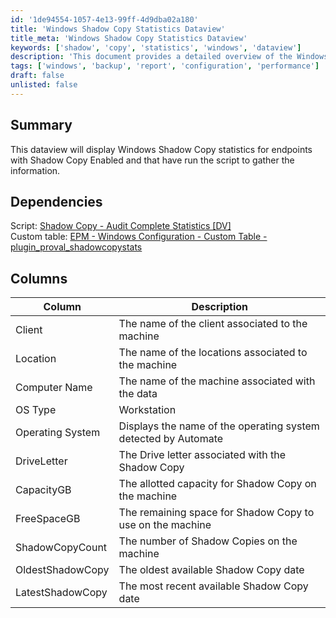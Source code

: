 ```yaml
---
id: '1de94554-1057-4e13-99ff-4d9dba02a180'
title: 'Windows Shadow Copy Statistics Dataview'
title_meta: 'Windows Shadow Copy Statistics Dataview'
keywords: ['shadow', 'copy', 'statistics', 'windows', 'dataview']
description: 'This document provides a detailed overview of the Windows Shadow Copy statistics dataview for endpoints with Shadow Copy enabled. It includes information on dependencies, columns, and descriptions of each data point collected from the machines.'
tags: ['windows', 'backup', 'report', 'configuration', 'performance']
draft: false
unlisted: false
---
```

## Summary

This dataview will display Windows Shadow Copy statistics for endpoints with Shadow Copy Enabled and that have run the script to gather the information.

## Dependencies

Script: [Shadow Copy - Audit Complete Statistics [DV]](https://proval.itglue.com/DOC-5078775-7751337)  
Custom table: [EPM - Windows Configuration - Custom Table - plugin_proval_shadowcopystats](https://proval.itglue.com/DOC-5078775-8157668)  

## Columns

| Column             | Description                                                        |
|--------------------|--------------------------------------------------------------------|
| Client             | The name of the client associated to the machine                   |
| Location           | The name of the locations associated to the machine                |
| Computer Name      | The name of the machine associated with the data                   |
| OS Type            | Workstation|Server - Indicates the Operating System type               |
| Operating System    | Displays the name of the operating system detected by Automate     |
| DriveLetter        | The Drive letter associated with the Shadow Copy                   |
| CapacityGB        | The allotted capacity for Shadow Copy on the machine                |
| FreeSpaceGB       | The remaining space for Shadow Copy to use on the machine          |
| ShadowCopyCount    | The number of Shadow Copies on the machine                          |
| OldestShadowCopy   | The oldest available Shadow Copy date                               |
| LatestShadowCopy   | The most recent available Shadow Copy date                          |













